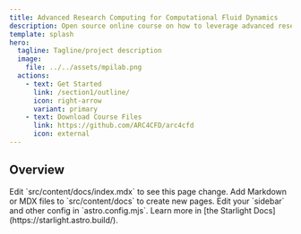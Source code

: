 ```yaml
---
title: Advanced Research Computing for Computational Fluid Dynamics
description: Open source online course on how to leverage advanced research computing resources to solve computational fluid dynamics problems.
template: splash
hero:
  tagline: Tagline/project description
  image:
    file: ../../assets/mpilab.png
  actions:
    - text: Get Started
      link: /section1/outline/
      icon: right-arrow
      variant: primary
    - text: Download Course Files
      link: https://github.com/ARC4CFD/arc4cfd
      icon: external
---
```



## Overview

<CardGrid stagger>
	<Card title="Update content" icon="pencil">
		Edit `src/content/docs/index.mdx` to see this page change.
	</Card>
	<Card title="Add new content" icon="add-document">
		Add Markdown or MDX files to `src/content/docs` to create new pages.
	</Card>
	<Card title="Configure your site" icon="setting">
		Edit your `sidebar` and other config in `astro.config.mjs`.
	</Card>
	<Card title="Read the docs" icon="open-book">
		Learn more in [the Starlight Docs](https://starlight.astro.build/).
	</Card>
</CardGrid>
